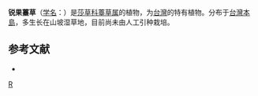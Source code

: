 {{Speciesbox 
| genus = Carex
| species = tatsutakensis
| authority = [[早田文藏|Hayata]]
}}

'''锐果薹草'''（[[学名|学名]]：{{lang|la|''Carex tatsutakensis''}}）是[[莎草科|莎草科]][[薹草属|薹草属]]的植物，为[[台灣|台灣]]的特有植物。分布于[[台灣島|台灣本島]]，多生长在山坡湿草地，目前尚未由人工引种栽培。

== 参考文献 ==
<div class="references-small">
* {{cite web| url =http://www.bioinfo.cn/db05/KmzwSpecies.php?action=view&id=6813| title =锐果薹草| work =《中国高等植物数据库全库》| publisher =中国科学院微生物研究所| author =昆明植物研究所| accessdate =2009-02-24| deadurl =yes| archiveurl =https://web.archive.org/web/20160305050036/http://www.bioinfo.cn/db05/KmzwSpecies.php?action=view&id=6813| archivedate =2016年3月5日| df =}}
</div>
{{Taxonbar|from=Q15227180}}

[[Category:薹草属|R]]


{{植物小作品}}